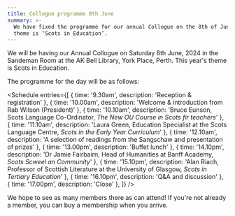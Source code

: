 ```yaml
---
title: Collogue programme 8th June
summary: >-
  We have fixed the programme for our annual Collogue on the 8th of June. The
  theme is ‘Scots in Education’.
---
```


We will be having our Annual Collogue on Saturday 8th June, 2024 in the Sandeman
Room at the AK Bell Library, York Place, Perth. This year's theme is Scots in
Education.

The programme for the day will be as follows:

<Schedule entries={[
  { time: '9.30am', description: 'Reception & registration' },
  { time: '10.00am', description: 'Welcome & introduction from Rab Wilson (President)' },
  { time: '10.10am', description: 'Bruce Eunson, Scots Language Co-Ordinator, <i>The New OU Course in Scots fir teachers</i>' },
  { time: '11.10am', description: 'Laura Green, Education Specialist at the Scots Language Centre, <i>Scots in the Early Year Curriculum</i>' },
  { time: '12.10am', description: 'A selection of readings from the Sangschaw and presentation of prizes' },
  { time: '13.00pm', description: 'Buffet lunch' },
  { time: '14.10pm', description: 'Dr Jamie Fairbairn, Head of Humanities at Banff Academy, <i>Scots Scweel an Community</i>' },
  { time: '15.10pm', description: 'Alan Riach, Professor of Scottish Literature at the University of Glasgow, <i>Scots in Tertiary Education</i>' },
  { time: '16.10pm', description: 'Q&A and discussion' },
  { time: '17.00pm', description: 'Close' },
]} />

We hope to see as many members there as can attend! If you're not already a
member, you can buy a membership when you arrive.
